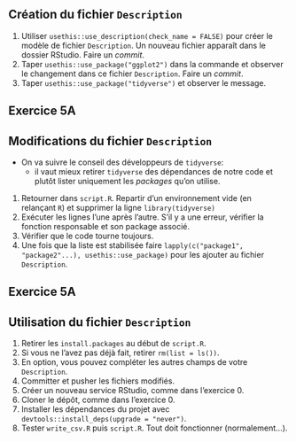 :::{.callout-tip collapse="true" icon=false}
## Création du fichier `Description`

:::{.incremental}
1. Utiliser `usethis::use_description(check_name = FALSE)` pour créer le modèle de fichier `Description`. Un nouveau fichier apparaît dans le dossier RStudio. Faire un _commit_.
2. Taper `usethis::use_package("ggplot2")` dans la commande et observer le changement dans ce fichier `Description`. Faire un _commit_.
3. Taper `usethis::use_package("tidyverse")` et observer le message.
:::

:::

## Exercice 5A



:::{.callout-tip collapse="true" icon=false}
## Modifications du fichier `Description`

- On va suivre le conseil des développeurs de `tidyverse`:
    + il vaut mieux retirer `tidyverse` des dépendances de notre code et plutôt lister uniquement les _packages_ qu'on utilise.

:::{.incremental}
1. Retourner dans `script.R`. Repartir d'un environnement vide (en relançant `R`) et supprimer la ligne `library(tidyverse)`
2. Exécuter les lignes l'une après l'autre. S'il y a une erreur, vérifier la fonction responsable et son package associé.
3. Vérifier que le code tourne toujours.
4. Une fois que la liste est stabilisée faire `lapply(c("package1", "package2"...), usethis::use_package)` pour les ajouter au fichier `Description`.
:::

:::

## Exercice 5A

:::{.callout-tip collapse="true" icon=false}
## Utilisation du fichier `Description`

:::{.incremental}
1. Retirer les `install.packages` au début de `script.R`.
9. Si vous ne l'avez pas déjà fait, retirer `rm(list = ls())`.
10. En option, vous pouvez compléter les autres champs de votre `Description`.
11. Committer et pusher les fichiers modifiés.
12. Créer un nouveau service RStudio, comme dans l'exercice 0.
13. Cloner le dépôt, comme dans l'exercice 0.
14. Installer les dépendances du projet avec `devtools::install_deps(upgrade = "never")`.
15. Tester `write_csv.R` puis `script.R`. Tout doit fonctionner (normalement...).

:::
  
:::
